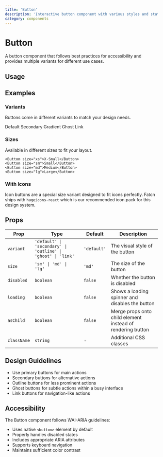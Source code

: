 ```yaml
---
title: 'Button'
description: 'Interactive button component with various styles and states.'
category: components
---
```


# Button

A button component that follows best practices for accessibility and provides multiple variants for different use cases.

## Usage

<ComponentPreview name='button' />

## Examples

### Variants

Buttons come in different variants to match your design needs.

<Tabs defaultValue='default'>
    <TabsList>
        <TabsTrigger value='default'>Default</TabsTrigger>
        <TabsTrigger value='secondary'>Secondary</TabsTrigger>
        <TabsTrigger value='gradient'>Gradient</TabsTrigger>
        <TabsTrigger value='ghost'>Ghost</TabsTrigger>
        <TabsTrigger value='link'>Link</TabsTrigger>
    </TabsList>
    <TabsContent value='default'>
        <ComponentPreview
        name='button'
        />
    </TabsContent>
    <TabsContent value='secondary'>
        <ComponentPreview
        name='secondary_button'
        />
    </TabsContent>
    <TabsContent value='gradient'>
        <ComponentPreview
        name='gradient_button'
        />
    </TabsContent>
    <TabsContent value='ghost'>
        <ComponentPreview
        name='ghost_button'
        />
    </TabsContent>
    <TabsContent value='link'>
        <ComponentPreview
        name='link_button'
        />
    </TabsContent>
</Tabs>

### Sizes

Available in different sizes to fit your layout.

```tsx
<Button size="xs">X-Small</Button>
<Button size="sm">Small</Button>
<Button size="md">Medium</Button>
<Button size="lg">Large</Button>
```


### With Icons

Icon buttons are a special size variant designed to fit icons perfectly. Fatcn ships with `hugeicons-react` which is our
recommended icon pack for this design system.

<ComponentPreview name='icon_button' />

## Props

| Prop        | Type                                                         | Default     | Description                                                |
| ----------- | ------------------------------------------------------------ | ----------- | ---------------------------------------------------------- |
| `variant`   | `'default' \| 'secondary' \| 'outline' \| 'ghost' \| 'link'` | `'default'` | The visual style of the button                             |
| `size`      | `'sm' \| 'md' \| 'lg'`                                       | `'md'`      | The size of the button                                     |
| `disabled`  | `boolean`                                                    | `false`     | Whether the button is disabled                             |
| `loading`   | `boolean`                                                    | `false`     | Shows a loading spinner and disables the button            |
| `asChild`   | `boolean`                                                    | `false`     | Merge props onto child element instead of rendering button |
| `className` | `string`                                                     | -           | Additional CSS classes                                     |

## Design Guidelines

- Use primary buttons for main actions
- Secondary buttons for alternative actions
- Outline buttons for less prominent actions
- Ghost buttons for subtle actions within a busy interface
- Link buttons for navigation-like actions

## Accessibility

The Button component follows WAI-ARIA guidelines:

- Uses native `<button>` element by default
- Properly handles disabled states
- Includes appropriate ARIA attributes
- Supports keyboard navigation
- Maintains sufficient color contrast
